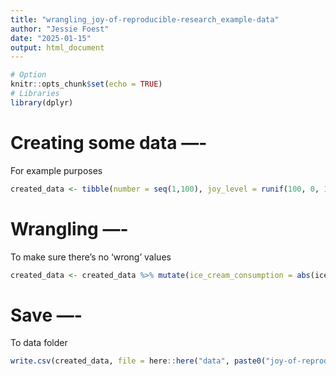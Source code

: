 ```yaml
---
title: "wrangling_joy-of-reproducible-research_example-data"
author: "Jessie Foest"
date: "2025-01-15"
output: html_document
---
```


```r
# Option
knitr::opts_chunk$set(echo = TRUE)
# Libraries
library(dplyr)
```

# Creating some data ----
For example purposes
```r
created_data <- tibble(number = seq(1,100), joy_level = runif(100, 0, 10), ice_cream_consumption = joy_level / 3 + runif(100, -1, 1))
```

# Wrangling ----
To make sure there's no 'wrong' values

```r
created_data <- created_data %>% mutate(ice_cream_consumption = abs(ice_cream_consumption))
```

# Save ----
To data folder
```r
write.csv(created_data, file = here::here("data", paste0("joy-of-reproducible-research_example-data_", Sys.Date(), ".csv")))
```


